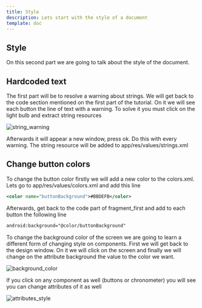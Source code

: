 ```yaml
---
title: Style
description: Lets start with the style of a document
template: doc
---
```


## Style 
On this second part we are going to talk about the style of the document.

## Hardcoded text
The first part will be to resolve a warning about strings. We will get back to the code section mentioned on the first part of the tutorial.
On it we will see each button the line of text with a warning. To solve it you must click on the light bulb and extract string resources

![string_warning](../../../../assets/images/string_warning.png)

Afterwards it will appear a new window, press ok. Do this with every warning.
The string resource will be added to app/res/values/strings.xml

## Change button colors
To change the button color firstly we will add a new color to the colors.xml. Lets go to app/res/values/colors.xml and add this line

```xml
<color name="buttonBackground">#BBDEFB</color>
```

Afterwards, get back to the code part of fragment_first and add to each button the following line 

```xml
android:background="@color/buttonBackground"
```

To change the background color of the screen we are going to learn a different form of changing style on components. 
First we will get back to the design window. On it we will click on the screen and finally we will change on the attribute background the value to the color we want.

![background_color](../../../../assets/images/background_color.png)

If you click on any component as well (buttons or chronometer) you will see you can change attributes of it as well

![attributes_style](../../../../assets/images/attributes_style.png)







